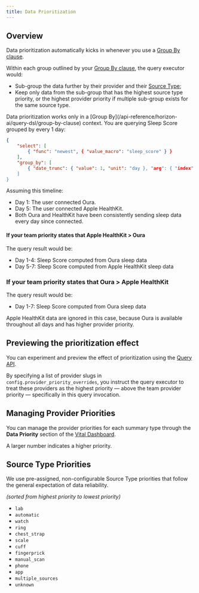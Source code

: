 ```yaml
---
title: Data Prioritization
---
```


## Overview

Data prioritization automatically kicks in whenever you use a [Group By clause](/api-reference/horizon-ai/query-dsl/group-by-clause).

Within each group outlined by your [Group By clause](/api-reference/horizon-ai/query-dsl/group-by-clause), the query executor would:

* Sub-group the data further by their provider and their [Source Type](/wearables/providers/data-attributions);
* Keep only data from the sub-group that has the highest source type priority, or the highest provider priority if multiple sub-group
  exists for the same source type.

<Note>
Data prioritization works only in a [Group By](/api-reference/horizon-ai/query-dsl/group-by-clause) context.
</Note>

<Accordion title="Example" defaultOpen>
You are querying Sleep Score grouped by every 1 day:

```json
{
    "select": [
        { "func": "newest", { "value_macro": "sleep_score" } }
    ],
    "group_by": [
        { "date_trunc": { "value": 1, "unit": "day }, "arg": { "index": "sleep" } }
    ]
}
```

Assuming this timeline:

* Day 1: The user connected Oura.
* Day 5: The user connected Apple HealthKit.
* Both Oura and HealthKit have been consistently sending sleep data every day since connected.

#### If your team priority states that Apple HealthKit > Oura

The query result would be:

* Day 1-4: Sleep Score computed from Oura sleep data
* Day 5-7: Sleep Score computed from Apple HealthKit sleep data

### If your team priority states that Oura > Apple HealthKit

The query result would be:

* Day 1-7: Sleep Score computed from Oura sleep data

<Info>
Apple HealthKit data are ignored in this case, because Oura is available throughout all
days and has higher provider priority.
</Info>

</Accordion>


## Previewing the prioritization effect

You can experiment and preview the effect of prioritization using the [Query API](/api-reference/horizon-ai/aggregation/using-query-api).

By specifying a list of provider slugs in `config.provider_priority_overrides`, you instruct the query executor to treat these providers
as the highest priority — above the team provider priority — specifically in this query invocation.


## Managing Provider Priorities

You can manage the provider priorities for each summary type through the **Data Priority** section of the [Vital Dashboard](https://app.tryvital.io/).

<Note>A larger number indicates a higher priority.</Note>


## Source Type Priorities

We use pre-assigned, non-configurable Source Type priorities that follow the general expectation of data reliability.

_(sorted from highest priority to lowest priority)_

* `lab`
* `automatic`
* `watch`
* `ring`
* `chest_strap`
* `scale`
* `cuff`
* `fingerprick`
* `manual_scan`
* `phone`
* `app`
* `multiple_sources`
* `unknown`
